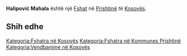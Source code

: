 {{Fshat në Kosovës
 | Emri                = Halipović Mahala
| srp_N_name = Halipović Mahala
| srp_N_FULL_NAME_RO = Halipović Mahala
| srp_N_FULL_NAME_ND_RO = Halipovic Mahala
| srp_N_SORT_NAME_RG = HALIPOVICMAHALA
| srp_N_FULL_NAME_RG = Halipović Mahala
| srp_N_FULL_NAME_ND_RG = Halipovic Mahala
| srp_V_name = Mahala Lipovio
| srp_V_FULL_NAME_RO = Mahala Lipovio
| srp_V_FULL_NAME_ND_RO = Mahala Lipovio
| srp_V_SORT_NAME_RG = MAHALALIPOVIO
| srp_V_FULL_NAME_RG = Mahala Lipovio
| srp_V_FULL_NAME_ND_RG = Mahala Lipovio

 | Emri (Rasa dhanore) = 
 | Figura              = 
 | Shteti              = Kosovo
 | Komuna              = Prishtinë
 | Kodi postar         = 
 | Sipërfaqja          = 

 | Popullsia           = 

 | Regj. i popullsisë  = 
 | Dend. e popullsisë  = 
 | Faqja zyrtare       = 
 <!--- Koordinatat ----> 
 | Gjerësia            = 42.67
 | Gjatësia            = 21.355
 | Lartësia            = 
}}
'''Halipović Mahala''' është një [[Fshat]] në [[Prishtinë]] të [[Kosovës]].

<!-- == Gjeografia == -->
<!-- == Historia == -->
<!-- == Demografia == -->
== Shih edhe ==
{{Komuna Prishtinë}}
{{Kosovo-Administrata-Cung}}

[[Kategoria:Fshatra në Kosovës]]
[[Kategoria:Fshatra në Kommunes Prishtinë]]
[[Kategoria:Vendbanime në Kosovës]]